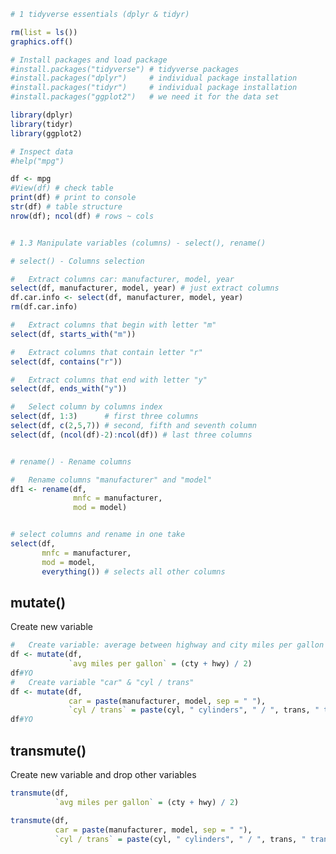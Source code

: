 ```{r}
# 1 tidyverse essentials (dplyr & tidyr)

rm(list = ls())
graphics.off()

# Install packages and load package
#install.packages("tidyverse") # tidyverse packages
#install.packages("dplyr")     # individual package installation
#install.packages("tidyr")     # individual package installation
#install.packages("ggplot2")   # we need it for the data set

library(dplyr)
library(tidyr)
library(ggplot2)

# Inspect data
#help("mpg")

df <- mpg
#View(df) # check table
print(df) # print to console
str(df) # table structure
nrow(df); ncol(df) # rows ~ cols


# 1.3 Manipulate variables (columns) - select(), rename()

# select() - Columns selection

#   Extract columns car: manufacturer, model, year
select(df, manufacturer, model, year) # just extract columns
df.car.info <- select(df, manufacturer, model, year)
rm(df.car.info)

#   Extract columns that begin with letter "m"
select(df, starts_with("m"))

#   Extract columns that contain letter "r"
select(df, contains("r"))

#   Extract columns that end with letter "y"
select(df, ends_with("y"))

#   Select column by columns index
select(df, 1:3)      # first three columns
select(df, c(2,5,7)) # second, fifth and seventh column
select(df, (ncol(df)-2):ncol(df)) # last three columns


# rename() - Rename columns

#   Rename columns "manufacturer" and "model"
df1 <- rename(df, 
              mnfc = manufacturer,
              mod = model)


# select columns and rename in one take
select(df,
       mnfc = manufacturer,
       mod = model,
       everything()) # selects all other columns
``` 


## mutate()

Create new variable

```{r}
#   Create variable: average between highway and city miles per gallon
df <- mutate(df,
             `avg miles per gallon` = (cty + hwy) / 2)
df#YO
#   Create variable "car" & "cyl / trans"
df <- mutate(df,
             car = paste(manufacturer, model, sep = " "),
             `cyl / trans` = paste(cyl, " cylinders", " / ", trans, " transmission", sep = ""))
df#YO
```

## transmute() 

Create new variable and drop other variables

```{r}
transmute(df,
          `avg miles per gallon` = (cty + hwy) / 2)

transmute(df,
          car = paste(manufacturer, model, sep = " "),
          `cyl / trans` = paste(cyl, " cylinders", " / ", trans, " transmission", sep = ""))
```

